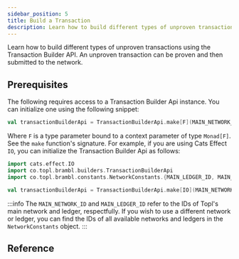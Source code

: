 ```yaml
---
sidebar_position: 5
title: Build a Transaction
description: Learn how to build different types of unproven transactions using the Transaction Builder API. An unproven transaction can be proven and then submitted to the network.
---
```



Learn how to build different types of unproven transactions using the Transaction Builder API. An unproven transaction can be proven and then submitted to the network.

## Prerequisites

The following requires access to a Transaction Builder Api instance. You can initialize one using the following snippet:

```scala
val transactionBuilderApi = TransactionBuilderApi.make[F](MAIN_NETWORK_ID, MAIN_LEDGER_ID)
```

Where `F` is a type parameter bound to a context parameter of type `Monad[F]`. See the `make`
function's <ScaladocLink path="co/topl/brambl/builders/TransactionBuilderApi$.html">signature</ScaladocLink>. For example,
if you are using Cats Effect `IO`, you can initialize the Transaction Builder Api as follows:

```scala
import cats.effect.IO
import co.topl.brambl.builders.TransactionBuilderApi
import co.topl.brambl.constants.NetworkConstants.{MAIN_LEDGER_ID, MAIN_NETWORK_ID}

val transactionBuilderApi = TransactionBuilderApi.make[IO](MAIN_NETWORK_ID, MAIN_LEDGER_ID)
```


:::info
The `MAIN_NETWORK_ID` and `MAIN_LEDGER_ID` refer to the IDs of Topl's main network and ledger, respectfully. If you
wish to use a different network or ledger, you can find the IDs of all available networks and ledgers in
the <ScaladocLink path="co/topl/brambl/constants/NetworkConstants$.html"><code>NetworkConstants</code></ScaladocLink> object.
:::


## Reference

<DocCardList />